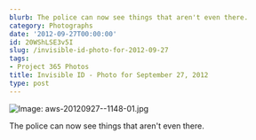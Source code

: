 ```yaml
---
blurb: The police can now see things that aren't even there.
category: Photographs
date: '2012-09-27T00:00:00'
id: 20WShLSE3v5I
slug: /invisible-id-photo-for-2012-09-27
tags:
- Project 365 Photos
title: Invisible ID - Photo for September 27, 2012
type: post
---
```


![Image: aws-20120927--1148-01.jpg](/aws-20120927--1148-01.jpg)

The police can now see things that aren't even there.